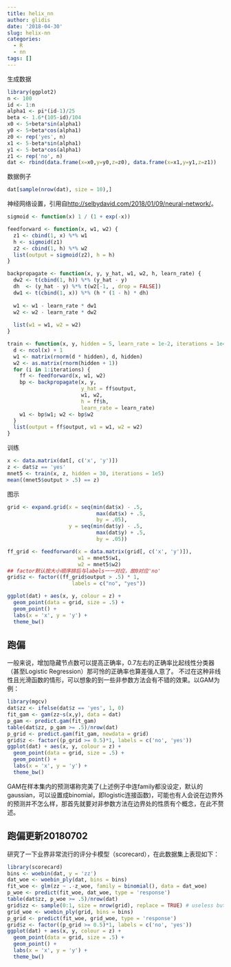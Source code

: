 ```yaml
---
title: helix_nn
author: glidis
date: '2018-04-30'
slug: helix-nn
categories:
  - R
  - nn
tags: []
---
```

生成数据
```r
library(ggplot2)
n <- 100
id <- 1:n
alpha1 <- pi*(id-1)/25
beta <- 1.6*(105-id)/104
x0 <- 5+beta*sin(alpha1)
y0 <- 5+beta*cos(alpha1)
z0 <- rep('yes', n)
x1 <- 5-beta*sin(alpha1)
y1 <- 5-beta*cos(alpha1)
z1 <- rep('no', n)
dat <- rbind(data.frame(x=x0,y=y0,z=z0), data.frame(x=x1,y=y1,z=z1))
```

数据例子
```r
dat[sample(nrow(dat), size = 10),]
```

神经网络设置，引用自<http://selbydavid.com/2018/01/09/neural-network/>。
```r
sigmoid <- function(x) 1 / (1 + exp(-x))

feedforward <- function(x, w1, w2) {
  z1 <- cbind(1, x) %*% w1
  h <- sigmoid(z1)
  z2 <- cbind(1, h) %*% w2
  list(output = sigmoid(z2), h = h)
}

backpropagate <- function(x, y, y_hat, w1, w2, h, learn_rate) {
  dw2 <- t(cbind(1, h)) %*% (y_hat - y)
  dh  <- (y_hat - y) %*% t(w2[-1, , drop = FALSE])
  dw1 <- t(cbind(1, x)) %*% (h * (1 - h) * dh)
  
  w1 <- w1 - learn_rate * dw1
  w2 <- w2 - learn_rate * dw2
  
  list(w1 = w1, w2 = w2)
}

train <- function(x, y, hidden = 5, learn_rate = 1e-2, iterations = 1e4) {
  d <- ncol(x) + 1
  w1 <- matrix(rnorm(d * hidden), d, hidden)
  w2 <- as.matrix(rnorm(hidden + 1))
  for (i in 1:iterations) {
    ff <- feedforward(x, w1, w2)
    bp <- backpropagate(x, y,
                        y_hat = ff$output,
                        w1, w2,
                        h = ff$h,
                        learn_rate = learn_rate)
    w1 <- bp$w1; w2 <- bp$w2
  }
  list(output = ff$output, w1 = w1, w2 = w2)
}
```

训练

```r
x <- data.matrix(dat[, c('x', 'y')])
z <- dat$z == 'yes'
mnet5 <- train(x, z, hidden = 30, iterations = 1e5)
mean((mnet5$output > .5) == z)
```

图示

```r
grid <- expand.grid(x = seq(min(dat$x) - .5,
                             max(dat$x) + .5,
                             by = .05),
                    y = seq(min(dat$y) - .5,
                             max(dat$y) + .5,
                             by = .05))
```
```r
ff_grid <- feedforward(x = data.matrix(grid[, c('x', 'y')]),
                       w1 = mnet5$w1,
                       w2 = mnet5$w2)
## factor默认按大小顺序排后与labels一一对应，故0对应'no'
grid$z <- factor((ff_grid$output > .5) * 1,
                     labels = c("no", "yes"))

ggplot(dat) + aes(x, y, colour = z) +
  geom_point(data = grid, size = .5) +
  geom_point() +
  labs(x = 'x', y = 'y') +
  theme_bw()
```

## 跑偏
一般来说，增加隐藏节点数可以提高正确率，0.7左右的正确率比起线性分类器（甚至Logistic Regression）那可怜的正确率也算差强人意了。
不过在这种非线性且光滑函数的情形，可以想象的到一些非参数方法会有不错的效果。以GAM为例：
```r
library(mgcv)
dat$zz <- ifelse(dat$z == 'yes', 1, 0)
fit_gam <- gam(zz~s(x,y), data = dat)
p_gam <- predict.gam(fit_gam)
table(dat$zz, p_gam >= .5)/nrow(dat)
p_grid <- predict.gam(fit_gam, newdata = grid)
grid$z <- factor((p_grid >= 0.5)*1, labels = c('no', 'yes'))
ggplot(dat) + aes(x, y, colour = z) +
  geom_point(data = grid, size = .5) +
  geom_point() +
  labs(x = 'x', y = 'y') +
  theme_bw()
```

GAM在样本集内的预测堪称完美了(上述例子中连family都没设定，默认的gaussian，可以设置成binomial，即logistic连接函数)，可能也有人会说在边界外的预测并不怎么样，那首先就要对非参数方法在边界处的性质有个概念，在此不赘述。

## 跑偏更新20180702

研究了一下业界非常流行的评分卡模型（scorecard），在此数据集上表现如下：

```r
library(scorecard)
bins <- woebin(dat, y = 'zz')
dat_woe <- woebin_ply(dat, bins = bins)
fit_woe <- glm(zz ~ .-z_woe, family = binomial(), data = dat_woe)
p_woe <- predict(fit_woe, dat_woe, type = 'response')
table(dat$zz, p_woe >= .5)/nrow(dat)
grid$zz <- sample(0:1, size = nrow(grid), replace = TRUE) # useless but needed to run woebin_ply
grid_woe <- woebin_ply(grid, bins = bins)
p_grid <- predict(fit_woe, grid_woe, type = 'response')
grid$z <- factor((p_grid >= 0.5)*1, labels = c('no', 'yes'))
ggplot(dat) + aes(x, y, colour = z) +
  geom_point(data = grid, size = .5) +
  geom_point() +
  labs(x = 'x', y = 'y') +
  theme_bw()
```

